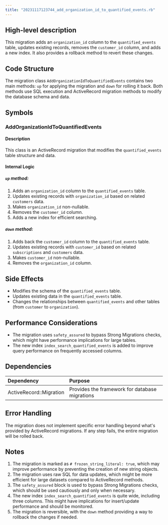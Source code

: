 ```yaml
---
title: "20231117123744_add_organization_id_to_quantified_events.rb"
---
```


## High-level description
This migration adds an `organization_id` column to the `quantified_events` table, updates existing records, removes the `customer_id` column, and adds a new index. It also provides a rollback method to revert these changes.

## Code Structure
The migration class `AddOrganizationIdToQuantifiedEvents` contains two main methods: `up` for applying the migration and `down` for rolling it back. Both methods use SQL execution and ActiveRecord migration methods to modify the database schema and data.

## Symbols

### AddOrganizationIdToQuantifiedEvents
#### Description
This class is an ActiveRecord migration that modifies the `quantified_events` table structure and data.

#### Internal Logic

##### `up` method:
1. Adds an `organization_id` column to the `quantified_events` table.
2. Updates existing records with `organization_id` based on related `customers` data.
3. Makes `organization_id` non-nullable.
4. Removes the `customer_id` column.
5. Adds a new index for efficient searching.

##### `down` method:
1. Adds back the `customer_id` column to the `quantified_events` table.
2. Updates existing records with `customer_id` based on related `subscriptions` and `customers` data.
3. Makes `customer_id` non-nullable.
4. Removes the `organization_id` column.

## Side Effects
- Modifies the schema of the `quantified_events` table.
- Updates existing data in the `quantified_events` table.
- Changes the relationships between `quantified_events` and other tables (from `customer` to `organization`).

## Performance Considerations
- The migration uses `safety_assured` to bypass Strong Migrations checks, which might have performance implications for large tables.
- The new index `index_search_quantified_events` is added to improve query performance on frequently accessed columns.

## Dependencies
| Dependency | Purpose |
|:-----------|:--------|
| ActiveRecord::Migration | Provides the framework for database migrations |

## Error Handling
The migration does not implement specific error handling beyond what's provided by ActiveRecord migrations. If any step fails, the entire migration will be rolled back.

## Notes
1. The migration is marked as `# frozen_string_literal: true`, which may improve performance by preventing the creation of new string objects.
2. The migration uses raw SQL for data updates, which might be more efficient for large datasets compared to ActiveRecord methods.
3. The `safety_assured` block is used to bypass Strong Migrations checks, which should be used cautiously and only when necessary.
4. The new index `index_search_quantified_events` is quite wide, including three columns. This might have implications for insert/update performance and should be monitored.
5. The migration is reversible, with the `down` method providing a way to rollback the changes if needed.